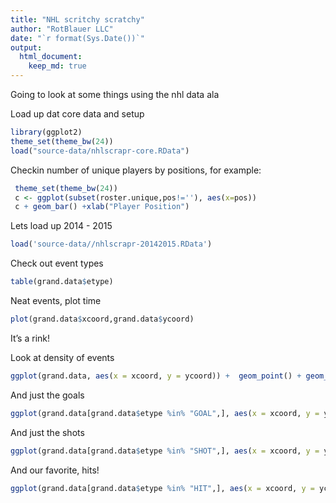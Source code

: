 ```yaml
---
title: "NHL scritchy scratchy"
author: "RotBlauer LLC"  
date: "`r format(Sys.Date())`"
output:
  html_document:
    keep_md: true
---
```

Going to look at some things using the nhl data ala 

Load up dat core data and setup
```r
library(ggplot2)
theme_set(theme_bw(24))
load("source-data/nhlscrapr-core.RData")

```

Checkin number of unique players by positions, for example:

```r
 theme_set(theme_bw(24))
 c <- ggplot(subset(roster.unique,pos!=''), aes(x=pos))
 c + geom_bar() +xlab("Player Position")
```


Lets load up 2014 - 2015
```r
load('source-data//nhlscrapr-20142015.RData')

```
Check out event types
```r
table(grand.data$etype)

```

Neat events, plot time
```r
plot(grand.data$xcoord,grand.data$ycoord)

```
It's a rink!

Look at density of events
```r
ggplot(grand.data, aes(x = xcoord, y = ycoord)) +  geom_point() + geom_density2d()
```

And just the goals
```r
ggplot(grand.data[grand.data$etype %in% "GOAL",], aes(x = xcoord, y = ycoord)) +  geom_point() + geom_density2d()
```

And just the shots
```r
ggplot(grand.data[grand.data$etype %in% "SHOT",], aes(x = xcoord, y = ycoord)) +  geom_point() + geom_density2d()
```

And our favorite, hits!
```r
ggplot(grand.data[grand.data$etype %in% "HIT",], aes(x = xcoord, y = ycoord)) +  geom_point() + geom_density2d()
```
